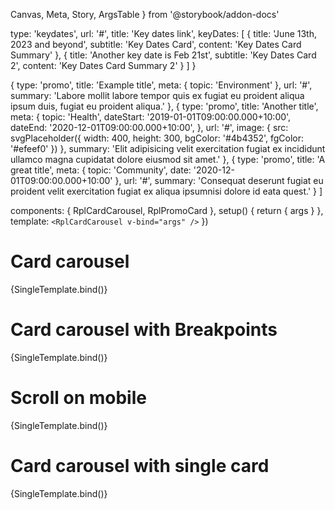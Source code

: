   Canvas,
  Meta,
  Story,
  ArgsTable
} from '@storybook/addon-docs'

  type: 'keydates',
  url: '#',
  title: 'Key dates link',
  keyDates: [
    {
      title: 'June 13th, 2023 and beyond',
      subtitle: 'Key Dates Card',
      content: 'Key Dates Card Summary'
    },
    {
      title: 'Another key date is Feb 21st',
      subtitle: 'Key Dates Card 2',
      content: 'Key Dates Card Summary 2'
    }
  ]
}

  {
    type: 'promo',
    title: 'Example title',
    meta: {
      topic: 'Environment'
    },
    url: '#',
    summary: 'Labore mollit labore tempor quis ex fugiat eu proident aliqua ipsum duis, fugiat eu proident aliqua.'
  },
  {
    type: 'promo',
    title: 'Another title',
    meta: {
      topic: 'Health',
      dateStart: '2019-01-01T09:00:00.000+10:00',
      dateEnd: '2020-12-01T09:00:00.000+10:00',
    },
    url: '#',
    image: { src: svgPlaceholder({ width: 400, height: 300, bgColor: '#4b4352', fgColor: '#efeef0' }) },
    summary: 'Elit adipisicing velit exercitation fugiat ex incididunt ullamco magna cupidatat dolore eiusmod sit amet.'
  },
  {
    type: 'promo',
    title: 'A great title',
    meta: {
      topic: 'Community',
      date: '2020-12-01T09:00:00.000+10:00'
    },
    url: '#',
    summary: 'Consequat deserunt fugiat eu proident velit exercitation fugiat ex aliqua ipsumnisi dolore id eata quest.'
  }
]

  components: { RplCardCarousel, RplPromoCard },
  setup() {
    return { args }
  },
  template: `<RplCardCarousel v-bind="args" />`
})

<Meta
  title='Core/Containers/Card carousel'
  component={RplCardCarousel}
/>

# Card carousel

<ArgsTable of={RplCardCarousel} />

<Canvas>
  <Story
    name='Default'
    play={a11yStoryCheck}
    args={{
      perView: 1,
      items: examplePromo
    }}
  >
    {SingleTemplate.bind()}
  </Story>
</Canvas>

# Card carousel with Breakpoints

<ArgsTable of={RplCardCarousel} />

<Canvas>
  <Story
    name='Breakpoints'
    play={a11yStoryCheck}
    args={{
      perView: { xs: 1, m: 2, l: 3 },
      items: [...examplePromo, exampleKeyDates, ...examplePromo]
    }}
  >
    {SingleTemplate.bind()}
  </Story>
</Canvas>

# Scroll on mobile

<ArgsTable of={RplCardCarousel} />

<Canvas>
  <Story
    name='Scroll on mobile'
    play={a11yStoryCheck}
    args={{
      perView: { xs: 1, m: 2 },
      items: examplePromo.slice(0, 2)
    }}
  >
    {SingleTemplate.bind()}
  </Story>
</Canvas>

# Card carousel with single card

<ArgsTable of={RplCardCarousel} />

<Canvas>
  <Story
    name='Single Card'
    play={a11yStoryCheck}
    args={{
      items: [examplePromo[0]]
    }}
  >
    {SingleTemplate.bind()}
  </Story>
</Canvas>
